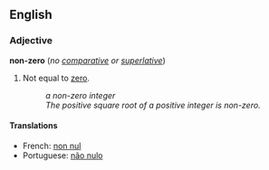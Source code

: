 ==English==
===Adjective===
'''non-zero''' (''no [[comparative]] or [[superlative]]'')

#{{mathematics}} Not equal to [[zero]].
#:''a non-zero integer''
#:''The positive square root of a positive integer is non-zero.''

====Translations====
*French: [[non nul]]<!--note: no hyphen-->
*Portuguese: [[não nulo]]